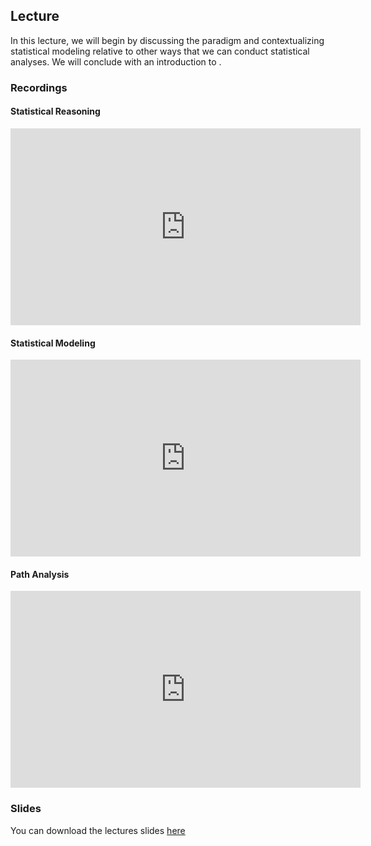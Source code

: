 ## Lecture

In this lecture, we will begin by discussing the \emph{statistical modeling} 
paradigm and contextualizing statistical modeling relative to other ways that we 
can conduct statistical analyses. We will conclude with an introduction to 
\emph{path analysis}.

### Recordings

#### Statistical Reasoning {-}

<iframe width = "560"
        height = "315"
        src = "https://www.youtube.com/embed/nH-4ND_Ao1M?si=FKi7XcbIh0rYYhqc"
        frameborder = "0"
        allow = "accelerometer;
                autoplay;
                clipboard-write;
                encrypted-media;
                gyroscope;
                picture-in-picture;
                web-share"
        allowfullscreen>
</iframe>

#### Statistical Modeling {-}

<iframe width = "560"
        height = "315"
        src = "https://www.youtube.com/embed/53a05z5FpH4?si=rcJqQF7a4tCJkkTt"
        frameborder = "0"
        allow = "accelerometer;
                autoplay;
                clipboard-write;
                encrypted-media;
                gyroscope;
                picture-in-picture;
                web-share"
        allowfullscreen>
</iframe>

#### Path Analysis {-}

<iframe width = "560"
        height = "315"
        src = "https://www.youtube.com/embed/eESVMmF9cEc?si=YdrsMqkGbY3eqiTG"
        frameborder = "0"
        allow = "accelerometer;
                autoplay;
                clipboard-write;
                encrypted-media;
                gyroscope;
                picture-in-picture;
                web-share"
        allowfullscreen>
</iframe>

<!-- ![](https://i.gifer.com/Ek.gif) -->

### Slides

You can download the lectures slides [here](pdf/modeling.pdf)
